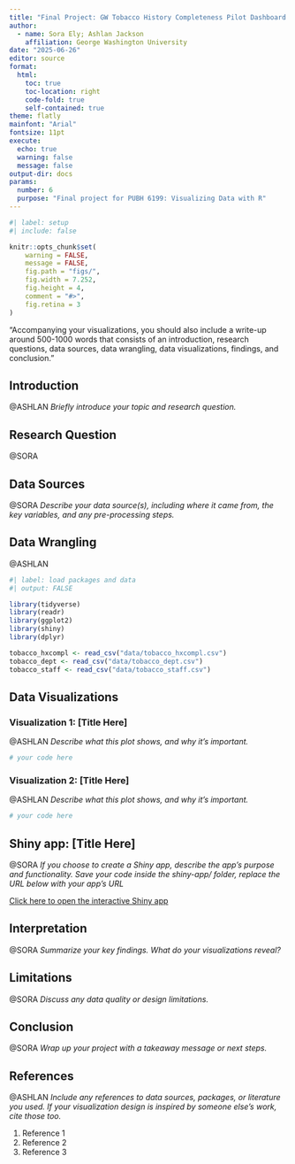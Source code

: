 ```yaml
---
title: "Final Project: GW Tobacco History Completeness Pilot Dashboard | PUBH 6199: Visualizing Data with R"
author:
  - name: Sora Ely; Ashlan Jackson
    affiliation: George Washington University
date: "2025-06-26"
editor: source
format: 
  html:
    toc: true
    toc-location: right
    code-fold: true
    self-contained: true
theme: flatly
mainfont: "Arial"
fontsize: 11pt
execute:
  echo: true
  warning: false
  message: false
output-dir: docs
params:
  number: 6
  purpose: "Final project for PUBH 6199: Visualizing Data with R"
---
```


```r
#| label: setup
#| include: false

knitr::opts_chunk$set(
    warning = FALSE,
    message = FALSE,
    fig.path = "figs/",
    fig.width = 7.252,
    fig.height = 4,
    comment = "#>",
    fig.retina = 3
)
```

"Accompanying your visualizations, you should also include a write-up around 500-1000 words that consists of an introduction, research questions, data sources, data wrangling, data visualizations, findings, and conclusion."

## Introduction
@ASHLAN
_Briefly introduce your topic and research question._

## Research Question
@SORA

## Data Sources
@SORA
_Describe your data source(s), including where it came from, the key variables, and any pre-processing steps._

## Data Wrangling
@ASHLAN

```r
#| label: load packages and data
#| output: FALSE

library(tidyverse)
library(readr)
library(ggplot2)
library(shiny)
library(dplyr)

tobacco_hxcompl <- read_csv("data/tobacco_hxcompl.csv")
tobacco_dept <- read_csv("data/tobacco_dept.csv")
tobacco_staff <- read_csv("data/tobacco_staff.csv")
```   

## Data Visualizations

### Visualization 1: [Title Here]
@ASHLAN
_Describe what this plot shows, and why it's important._

```r
# your code here
```

### Visualization 2: [Title Here]
@ASHLAN
_Describe what this plot shows, and why it's important._

```r
# your code here
```

## Shiny app: [Title Here]
@SORA
_If you choose to create a Shiny app, describe the app's purpose and functionality. Save your code inside the shiny-app/ folder, replace the URL below with your app's URL_

[Click here to open the interactive Shiny app](https://cindyhu.shinyapps.io/two-files-app/)

## Interpretation
@SORA
_Summarize your key findings. What do your visualizations reveal?_

## Limitations
@SORA
_Discuss any data quality or design limitations._

## Conclusion
@SORA
_Wrap up your project with a takeaway message or next steps._

## References
@ASHLAN
_Include any references to data sources, packages, or literature you used. If your visualization design is inspired by someone else's work, cite those too._

1. Reference 1
2. Reference 2
3. Reference 3

